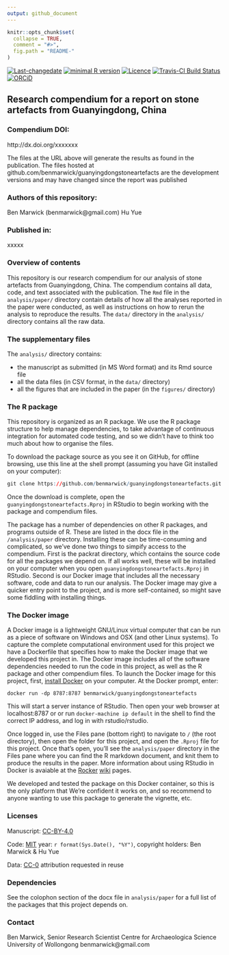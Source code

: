 ---
output: github_document
---

<!-- README.md is generated from README.Rmd. Please edit that file -->

```{r, echo = FALSE}
knitr::opts_chunk$set(
  collapse = TRUE,
  comment = "#>",
  fig.path = "README-"
)
```

[![Last-changedate](https://img.shields.io/badge/last%20change-`r gsub('-', '--', Sys.Date())`-brightgreen.svg)](https://github.com/benmarwick/guanyingdongstoneartefacts/commits/master) 
[![minimal R version](https://img.shields.io/badge/R%3E%3D-`r as.character(getRversion())`-brightgreen.svg)](https://cran.r-project.org/)
[![Licence](https://img.shields.io/github/license/mashape/apistatus.svg)](http://choosealicense.com/licenses/mit/) 
[![Travis-CI Build Status](https://travis-ci.org/benmarwick/guanyingdongstoneartefacts.png?branch=master)](https://travis-ci.org/benmarwick/guanyingdongstoneartefacts) 
 [![ORCiD](https://img.shields.io/badge/ORCiD-0000--0001--7879--4531-green.svg)](http://orcid.org/0000-0001-7879-4531) 

## Research compendium for a report on stone artefacts from Guanyingdong, China

### Compendium DOI: 
 
http://dx.doi.org/xxxxxxx

The files at the URL above will generate the results as found in the publication. The files hosted at github.com/benmarwick/guanyingdongstoneartefacts are the development versions and may have changed since the report was published

### Authors  of this repository:

Ben Marwick (benmarwick@gmail.com)
Hu Yue 

### Published in: 

 xxxxx 

### Overview of contents

This repository is our research compendium for our analysis of stone artefacts from Guanyingdong, China. The compendium contains all data, code, and text associated with the publication. The `Rmd` file in the `analysis/paper/` directory contain details of how all the analyses reported in the paper were conducted, as well as instructions on how to rerun the analysis to reproduce the results. The `data/` directory in the `analysis/` directory contains all the raw data. 

### The supplementary files

The `analysis/` directory contains:

- the manuscript as submitted (in MS Word format) and its Rmd source file
- all the data files (in CSV format, in the `data/` directory)    
- all the figures that are included in the paper (in the `figures/` directory)

### The R package 

This repository is organized as an R package. We use the R package structure to help manage dependencies, to take advantage of continuous integration for automated code testing, and so we didn't have to think too much about how to organise the files. 

To download the package source as you see it on GitHub, for offline browsing, use this line at the shell prompt (assuming you have Git installed on your computer):

```{r eval=FALSE}
git clone https://github.com/benmarwick/guanyingdongstoneartefacts.git
```

Once the download is complete, open the `guanyingdongstoneartefacts.Rproj` in RStudio to begin working with the package and compendium files. 

The package has a number of dependencies on other R packages, and programs outside of R. These are listed in the docx file in the `/analysis/paper` directory. Installing these can be time-consuming and complicated, so we've done two things to simpify access to the compendium. First is the packrat directory, which contains the source code for all the packages we depend on. If all works well, these will be installed on your computer when you open `guanyingdongstoneartefacts.Rproj` in RStudio. Second is our Docker image that includes all the necessary software, code and data to run our analysis. The Docker image may give a quicker entry point to the project, and is more self-contained, so might save some fiddling with installing things.   

### The Docker image 

A Docker image is a lightweight GNU/Linux virtual computer that can be run as a piece of software on Windows and OSX (and other Linux systems). To capture the complete computational environment used for this project we have a Dockerfile that specifies how to make the Docker image that we developed this project in. The Docker image includes all of the software dependencies needed to run the code in this project, as well as the R package and other compendium files. To launch the Docker image for this project, first, [install Docker](https://docs.docker.com/installation/) on your computer. At the Docker prompt, enter:

    docker run -dp 8787:8787 benmarwick/guanyingdongstoneartefacts

This will start a server instance of RStudio. Then open your web browser at localhost:8787 or or run `docker-machine ip default` in the shell to find the correct IP address, and log in with rstudio/rstudio.

Once logged in, use the Files pane (bottom right) to navigate to `/` (the root directory), then open the folder for this project, and open the `.Rproj` file for this project. Once that's open, you'll see the `analysis/paper` directory in the Files pane where you can find the R markdown document, and knit them to produce the results in the paper. More information about using RStudio in Docker is avaiable at the [Rocker](https://github.com/rocker-org) [wiki](https://github.com/rocker-org/rocker/wiki/Using-the-RStudio-image) pages.
 
We developed and tested the package on this Docker container, so this is the only platform that We're confident it works on, and so recommend to anyone wanting to use this package to generate the vignette, etc. 

### Licenses

Manuscript:  [CC-BY-4.0](http://creativecommons.org/licenses/by/4.0/)

Code: [MIT](http://opensource.org/licenses/MIT) year: `r format(Sys.Date(), "%Y")`, copyright holders: Ben Marwick & Hu Yue 

Data: [CC-0](http://creativecommons.org/publicdomain/zero/1.0/) attribution requested in reuse

### Dependencies

See the colophon section of the docx file in `analysis/paper` for a full list of the packages that this project depends on. 

### Contact

Ben Marwick, Senior Research Scientist
Centre for Archaeologica Science
University of Wollongong
benmarwick@gmail.com

